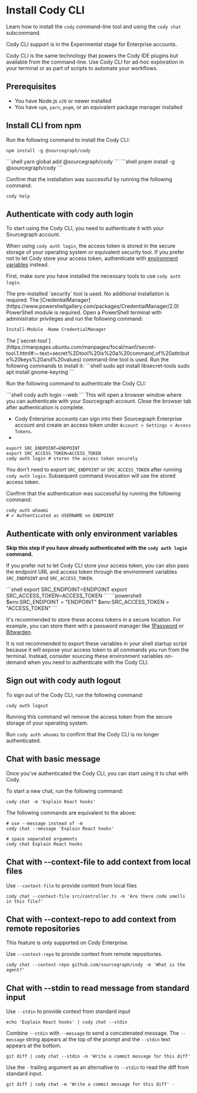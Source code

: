# Install Cody CLI

<p className="subtitle">Learn how to install the <code>cody</code> command-line tool and using the <code>cody chat</code> subcommand.</p>

<Callout type="note">
Cody CLI support is in the Experimental stage for Enterprise accounts.
</Callout>

Cody CLI is the same technology that powers the Cody IDE plugins but available from the command-line.
Use Cody CLI for ad-hoc exploration in your terminal or as part of scripts to automate your workflows.

<LinkCards>
   <LinkCard href="https://www.npmjs.com/package/@sourcegraph/cody" imgSrc="https://storage.googleapis.com/sourcegraph-assets/docs/images/cody/command-line-blue.svg" imgAlt="Cody CLI" title="Cody CLI" description="Install Cody's command-line interface from npm" />
</LinkCards>

## Prerequisites

- You have Node.js `v20` or newer installed
- You have `npm`, `yarn`, `pnpm`, or an equivalent package manager installed

## Install CLI from npm

Run the following command to install the Cody CLI:
<Tabs>
  <Tab title="npm">
```shell
npm install -g @sourcegraph/cody
```
  </Tab>
  <Tab title="yarn">
```shell
yarn global add @sourcegraph/cody
```
  </Tab>
  <Tab title="pnpm">
```shell
pnpm install -g @sourcegraph/cody
```
  </Tab>
</Tabs>

Confirm that the installation was successful by running the following command:

```shell
cody help
```



## Authenticate with cody auth login

To start using the Cody CLI, you need to authenticate it with your Sourcegraph account.

When using `cody auth login`, the access token is stored in the secure storage of your operating system or equivalent security tool.
If you prefer not to let Cody store your access token, authenticate with [environment variables](#authenticate-with-only-environment-variables) instead.

First, make sure you have installed the necessary tools to use `cody auth login`.

<Tabs>
  <Tab title="macOS">
The pre-installed `security` tool is used. No additional installation is required.
  </Tab>
  <Tab title="Windows">
The [CredentialManager](https://www.powershellgallery.com/packages/CredentialManager/2.0) PowerShell module is required.
Open a PowerShell terminal with administrator privileges and run the following command:

```powershell
Install-Module -Name CredentialManager
```

  </Tab>
  <Tab title="Linux (Ubuntu)">
The [`secret-tool`](https://manpages.ubuntu.com/manpages/focal/man1/secret-tool.1.html#:~:text=secret%2Dtool%20is%20a%20command,of%20attribute%20keys%20and%20values) command-line tool is used. Run the following commands to install it:
```shell
sudo apt install libsecret-tools
sudo apt install gnome-keyring
```
  </Tab>
</Tabs>

Run the following command to authenticate the Cody CLI:

<Tabs>
  <Tab title="Browser (fastest)">
```shell
cody auth login --web
```
This will open a browser window where you can authenticate with your Sourcegraph account.
Close the browser tab after authentication is complete.
  </Tab>
  <Tab title="Command Line">

- Cody Enterprise accounts can sign into their Sourcegraph Enterprise account and create an access token under `Account > Settings > Access Tokens`.
-
```shell
export SRC_ENDPOINT=ENDPOINT
export SRC_ACCESS_TOKEN=ACCESS_TOKEN
cody auth login # stores the access token securely
```
<Callout type="info">You don't need to export `SRC_ENDPOINT` or `SRC_ACCESS_TOKEN` after running `cody auth login`.
Subsequent command invocation will use the stored access token.</Callout>
  </Tab>
</Tabs>

Confirm that the authentication was successful by running the following command:

```shell
cody auth whoami
# ✔ Authenticated as USERNAME on ENDPOINT
```

## Authenticate with only environment variables

**Skip this step if you have already authenticated with the `cody auth login` command.**

If you prefer not to let Cody CLI store your access token, you can also pass the endpoint URL and access token through the environment variables `SRC_ENDPOINT` and `SRC_ACCESS_TOKEN`.

<Tabs>
  <Tab title="macOS/Linux">
```shell
export SRC_ENDPOINT=ENDPOINT
export SRC_ACCESS_TOKEN=ACCESS_TOKEN
```
  </Tab>
  <Tab title="Windows">
```powershell
$env:SRC_ENDPOINT = "ENDPOINT"
$env:SRC_ACCESS_TOKEN = "ACCESS_TOKEN"
```
  </Tab>
</Tabs>

It's recommended to store these access tokens in a secure location.
For example, you can store them with a password manager like [1Password](https://1password.com/) or [Bitwarden](https://bitwarden.com/).

It is not recommended to export these variables in your shell startup script because it will expose your access token to all commands you run from the terminal. Instead, consider sourcing these environment variables on-demand when you need to authenticate with the Cody CLI.

## Sign out with cody auth logout

To sign out of the Cody CLI, run the following command:

```shell
cody auth logout
```

Running this command wil remove the access token from the secure storage of your operating system.

Run `cody auth whoami` to confirm that the Cody CLI is no longer authenticated.

## Chat with basic message

Once you've authenticated the Cody CLI, you can start using it to chat with Cody.

To start a new chat, run the following command:

```shell
cody chat -m 'Explain React hooks'
```

The following commands are equivalent to the above:

```shell
# use --message instead of -m
cody chat --message 'Explain React hooks'

# space separated arguments
cody chat Explain React hooks
```

## Chat with --context-file to add context from local files

Use `--context-file` to provide context from local files

```shell
cody chat --context-file src/controller.ts -m 'Are there code smells in this file?'
```

## Chat with --context-repo to add context from remote repositories

<Callout type="info">This feature is only supported on Cody Enterprise.</Callout>

Use `--context-repo` to provide context from remote repositories.

```shell
cody chat --context-repo github.com/sourcegraph/cody -m 'What is the agent?'
```

## Chat with --stdin to read message from standard input

Use `--stdin` to provide context from standard input


```shell
echo 'Explain React hooks' | cody chat --stdin
```

Combine `--stdin` with `--message` to send a concatenated message. The
`--message` string appears at the top of the prompt and the `--stdin` text
appears at the bottom.

```shell
git diff | cody chat --stdin -m 'Write a commit message for this diff'
```

Use the `-` trailing argument as an alternative to `--stdin` to read the diff from standard input.

```shell
git diff | cody chat -m 'Write a commit message for this diff' -
```
